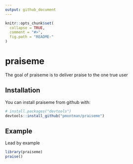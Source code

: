 ```yaml
---
output: github_document
---
```


<!-- README.md is generated from README.Rmd. Please edit that file -->

```r
knitr::opts_chunk$set(
  collapse = TRUE,
  comment = "#>",
  fig.path = "README-"
)
```

# praiseme

The goal of praiseme is to deliver praise to the one true user

## Installation

You can install praiseme from github with:

```r
# install.packages("devtools")
devtools::install_github("pmontman/praiseme")
```

## Example

Lead by example

```r
library(praiseme)
praise()
```

